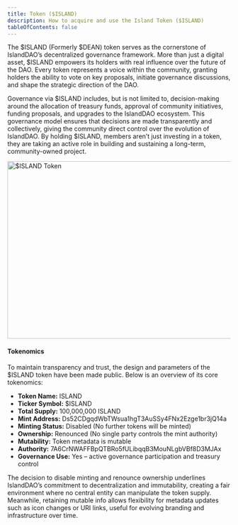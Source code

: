 ```yaml
---
title: Token ($ISLAND)
description: How to acquire and use the Island Token ($ISLAND)
tableOfContents: false
---
```



The $ISLAND (Formerly $DEAN) token serves as the cornerstone of IslandDAO’s decentralized governance framework. More than just a digital asset, $ISLAND empowers its holders with real influence over the future of the DAO. Every token represents a voice within the community, granting holders the ability to vote on key proposals, initiate governance discussions, and shape the strategic direction of the DAO.

Governance via $ISLAND includes, but is not limited to, decision-making around the allocation of treasury funds, approval of community initiatives, funding proposals, and upgrades to the IslandDAO ecosystem. This governance model ensures that decisions are made transparently and collectively, giving the community direct control over the evolution of IslandDAO. By holding $ISLAND, members aren’t just investing in a token, they are taking an active role in building and sustaining a long-term, community-owned project.

<Image src={token} alt="$ISLAND Token" width="1000" height="400" />

#### Tokenomics

To maintain transparency and trust, the design and parameters of the $ISLAND token have been made public. Below is an overview of its core tokenomics:

- **Token Name:** ISLAND
- **Ticker Symbol:** $ISLAND
- **Total Supply:** 100,000,000 ISLAND
- **Mint Address:** Ds52CDgqdWbTWsua1hgT3AuSSy4FNx2Ezge1br3jQ14a
- **Minting Status:** Disabled (No further tokens will be minted)
- **Ownership:** Renounced (No single party controls the mint authority)
- **Mutability:** Token metadata is mutable
- **Authority:** 7A6CrNWAFFBpQTBRo5fULibqqB3MouNLgbVBf8D3MJAx
- **Governance Use:** Yes – active governance participation and treasury control

The decision to disable minting and renounce ownership underlines IslandDAO’s commitment to decentralization and immutability, creating a fair environment where no central entity can manipulate the token supply. Meanwhile, retaining mutable info allows flexibility for metadata updates such as icon changes or URI links, useful for evolving branding and infrastructure over time.
